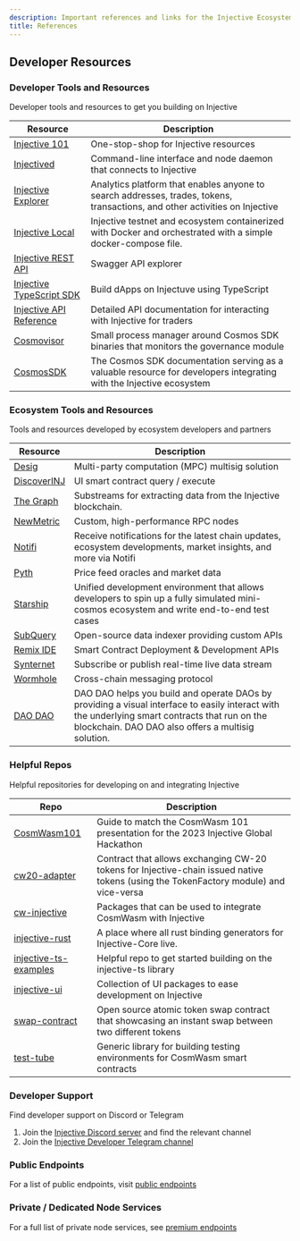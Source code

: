 ```yaml
---
description: Important references and links for the Injective Ecosystem
title: References
---
```


## Developer Resources

### Developer Tools and Resources

Developer tools and resources to get you building on Injective

| **Resource**                                                                                  | **Description**                                                                                                             |
| --------------------------------------------------------------------------------------------- | --------------------------------------------------------------------------------------------------------------------------- |
| [Injective 101](https://injective.notion.site/Injective-101-589dedc4c9c04531aae503dbb235d443) | One-stop-shop for Injective resources                                                                                       |
| [Injectived](./developers/injectived/README.md)                                                            | Command-line interface and node daemon that connects to Injective                                                           |
| [Injective Explorer](https://explorer.injective.network/)                                     | Analytics platform that enables anyone to search addresses, trades, tokens, transactions, and other activities on Injective |
| [Injective Local](https://github.com/InjectiveLabs/injective-local)                           | Injective testnet and ecosystem containerized with Docker and orchestrated with a simple docker-compose file.               |
| [Injective REST API](https://lcd.injective.network/swagger/)                                  | Swagger API explorer                                                                                                        |
| [Injective TypeScript SDK](https://docs.ts.injective.network)                                 | Build dApps on Injectuve using TypeScript                                                                                   |
| [Injective API Reference](https://api.injective.exchange)                                     | Detailed API documentation for interacting with Injective for traders                                                       |
| [Cosmovisor](./infra/cosmovisor.md)                                                 | Small process manager around Cosmos SDK binaries that monitors the governance module                                        |
| [CosmosSDK](https://docs.cosmos.network/main/build)                                          | The Cosmos SDK documentation serving as a valuable resource for developers integrating with the Injective ecosystem         |

### Ecosystem Tools and Resources

Tools and resources developed by ecosystem developers and partners

| **Resource**                                                                                       | **Description**                                                                                                                                                                                      |
| -------------------------------------------------------------------------------------------------- | -----------------------------------------------------------------------------------------------------------------------------------------------------------------------------------------------------|
| [Desig](https://desig.io/)                                                                         | Multi-party computation (MPC) multisig solution                                                                                                                                                      |
| [DiscoverINJ](https://alpha.discoverinj.com/)                                               | UI smart contract query / execute                                                                                                                                                                    |
| [The Graph](https://docs.substreams.dev/tutorials/intro-to-tutorials/injective)                                   | Substreams for extracting data from the Injective blockchain.                                                                                                                                        |
| [NewMetric](https://app.newmetric.xyz/)                                                            | Custom, high-performance RPC nodes                                                                                                                                                                   |
| [Notifi](https://injective.com/notifications/)                                                     | Receive notifications for the latest chain updates, ecosystem developments, market insights, and more via Notifi                                                                                     |
| [Pyth](https://docs.pyth.network/home)                                                             | Price feed oracles and market data                                                                                                                                                                   |
| [Starship](https://docs.cosmology.zone/starship)                                                   | Unified development environment that allows developers to spin up a fully simulated mini-cosmos ecosystem and write end-to-end test cases                                                            |
| [SubQuery](https://github.com/subquery/cosmos-subql-starter/tree/main/Injective/injective-starter) | Open-source data indexer providing custom APIs                                                                                                                                                       |
| [Remix IDE](https://docs.welldonestudio.io/code/deploy-and-run/injective) | Smart Contract Deployment & Development APIs                                                                                                                                                                                  |
| [Synternet](https://docs.synternet.com/build/data-layer/developer-portal/subscribe-to-streams)     | Subscribe or publish real-time live data stream                                                                                                                                                      |
| [Wormhole](https://docs.wormhole.com/wormhole)                                                     | Cross-chain messaging protocol                                                                                                                                                                       |
| [DAO DAO](https://daodao.zone/dao/injective)                                                       | DAO DAO helps you build and operate DAOs by providing a visual interface to easily interact with the underlying smart contracts that run on the blockchain. DAO DAO also offers a multisig solution. |

### Helpful Repos

Helpful repositories for developing on and integrating Injective

| **Repo**                                                                                         | **Description**                                                                                                                      |
| ------------------------------------------------------------------------------------------------ | ------------------------------------------------------------------------------------------------------------------------------------ |
| [CosmWasm101](https://github.com/InjectiveLabs/CosmWasm101)                                      | Guide to match the CosmWasm 101 presentation for the 2023 Injective Global Hackathon                                                 |
| [cw20-adapter](https://github.com/InjectiveLabs/cw20-adapter/tree/master/contracts/cw20-adapter) | Contract that allows exchanging CW-20 tokens for Injective-chain issued native tokens (using the TokenFactory module) and vice-versa |
| [cw-injective](https://github.com/InjectiveLabs/cw-injective)                                    | Packages that can be used to integrate CosmWasm with Injective                                                                       |
| [injective-rust](https://github.com/InjectiveLabs/injective-rust)                                | A place where all rust binding generators for Injective-Core live.                                                                   |
| [injective-ts-examples](https://github.com/InjectiveLabs/injective-ts-examples)                  | Helpful repo to get started building on the injective-ts library                                                                     |
| [injective-ui](https://github.com/InjectiveLabs/injective-ui)                                    | Collection of UI packages to ease development on Injective                                                                           |
| [swap-contract](https://github.com/InjectiveLabs/swap-contract)                                  | Open source atomic token swap contract that showcasing an instant swap between two different tokens                                  |
| [test-tube](https://github.com/injectiveLabs/test-tube)                                          | Generic library for building testing environments for CosmWasm smart contracts                                                       |

### Developer Support

Find developer support on Discord or Telegram

1. Join the [Injective Discord server](https://discord.gg/injective) and find the relevant channel
2. Join the [Injective Developer Telegram channel](https://t.me/+qorn-J06fzA0YTZl)

### Public Endpoints

For a list of public endpoints, visit [public endpoints](./infra/public-endpoints.md "mention")

### Private / Dedicated Node Services

For a full list of private node services, see [premium endpoints](infra/premium-endpoints.md "mention")
